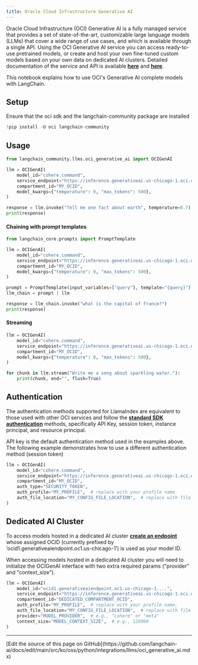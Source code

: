 ```yaml
---
title: Oracle Cloud Infrastructure Generative AI
---
```


Oracle Cloud Infrastructure (OCI) Generative AI is a fully managed service that provides a set of state-of-the-art, customizable large language models (LLMs) that cover a wide range of use cases, and which is available through a single API.
Using the OCI Generative AI service you can access ready-to-use pretrained models, or create and host your own fine-tuned custom models based on your own data on dedicated AI clusters. Detailed documentation of the service and API is available __[here](https://docs.oracle.com/en-us/iaas/Content/generative-ai/home.htm)__ and __[here](https://docs.oracle.com/en-us/iaas/api/#/en/generative-ai/20231130/)__.

This notebook explains how to use OCI's Generative AI complete models with LangChain.

## Setup

Ensure that the oci sdk and the langchain-community package are installed

```python
!pip install -U oci langchain-community
```

## Usage

```python
from langchain_community.llms.oci_generative_ai import OCIGenAI

llm = OCIGenAI(
    model_id="cohere.command",
    service_endpoint="https://inference.generativeai.us-chicago-1.oci.oraclecloud.com",
    compartment_id="MY_OCID",
    model_kwargs={"temperature": 0, "max_tokens": 500},
)

response = llm.invoke("Tell me one fact about earth", temperature=0.7)
print(response)
```

#### Chaining with prompt templates

```python
from langchain_core.prompts import PromptTemplate

llm = OCIGenAI(
    model_id="cohere.command",
    service_endpoint="https://inference.generativeai.us-chicago-1.oci.oraclecloud.com",
    compartment_id="MY_OCID",
    model_kwargs={"temperature": 0, "max_tokens": 500},
)

prompt = PromptTemplate(input_variables=["query"], template="{query}")
llm_chain = prompt | llm

response = llm_chain.invoke("what is the capital of france?")
print(response)
```

#### Streaming

```python
llm = OCIGenAI(
    model_id="cohere.command",
    service_endpoint="https://inference.generativeai.us-chicago-1.oci.oraclecloud.com",
    compartment_id="MY_OCID",
    model_kwargs={"temperature": 0, "max_tokens": 500},
)

for chunk in llm.stream("Write me a song about sparkling water."):
    print(chunk, end="", flush=True)
```

## Authentication

The authentication methods supported for LlamaIndex are equivalent to those used with other OCI services and follow the __[standard SDK authentication](https://docs.oracle.com/en-us/iaas/Content/API/Concepts/sdk_authentication_methods.htm)__ methods, specifically API Key, session token, instance principal, and resource principal.

API key is the default authentication method used in the examples above. The following example demonstrates how to use a different authentication method (session token)

```python
llm = OCIGenAI(
    model_id="cohere.command",
    service_endpoint="https://inference.generativeai.us-chicago-1.oci.oraclecloud.com",
    compartment_id="MY_OCID",
    auth_type="SECURITY_TOKEN",
    auth_profile="MY_PROFILE",  # replace with your profile name
    auth_file_location="MY_CONFIG_FILE_LOCATION",  # replace with file location where profile name configs present
)
```

## Dedicated AI Cluster

To access models hosted in a dedicated AI cluster __[create an endpoint](https://docs.oracle.com/en-us/iaas/api/#/en/generative-ai-inference/20231130/)__ whose assigned OCID (currently prefixed by ‘ocid1.generativeaiendpoint.oc1.us-chicago-1’) is used as your model ID.

When accessing models hosted in a dedicated AI cluster you will need to initialize the OCIGenAI interface with two extra required params ("provider" and "context_size").

```python
llm = OCIGenAI(
    model_id="ocid1.generativeaiendpoint.oc1.us-chicago-1....",
    service_endpoint="https://inference.generativeai.us-chicago-1.oci.oraclecloud.com",
    compartment_id="DEDICATED_COMPARTMENT_OCID",
    auth_profile="MY_PROFILE",  # replace with your profile name,
    auth_file_location="MY_CONFIG_FILE_LOCATION",  # replace with file location where profile name configs present
    provider="MODEL_PROVIDER",  # e.g., "cohere" or "meta"
    context_size="MODEL_CONTEXT_SIZE",  # e.g., 128000
)
```

---

<Callout icon="pen-to-square" iconType="regular">
  [Edit the source of this page on GitHub](https://github.com/langchain-ai/docs/edit/main/src/ko/oss/python/integrations/llms/oci_generative_ai.mdx)
</Callout>
